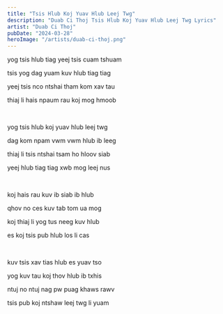 ```yaml
---
title: "Tsis Hlub Koj Yuav Hlub Leej Twg"
description: "Duab Ci Thoj Tsis Hlub Koj Yuav Hlub Leej Twg Lyrics"
artist: "Duab Ci Thoj"
pubDate: "2024-03-28"
heroImage: "/artists/duab-ci-thoj.png"
---
```


yog tsis hlub tiag yeej tsis cuam tshuam

tsis yog dag yuam kuv hlub tiag tiag

yeej tsis nco ntshai tham kom xav tau

thiaj li hais npaum rau koj mog hmoob

<br />

yog tsis hlub koj yuav hlub leej twg

dag kom npam vwm vwm hlub ib leeg

thiaj li tsis ntshai tsam ho hloov siab

yeej hlub tiag tiag xwb mog leej nus

<br />

koj hais rau kuv ib siab ib hlub

qhov no ces kuv tab tom ua mog

koj thiaj li yog tus neeg kuv hlub

es koj tsis pub hlub los li cas

<br />

kuv tsis xav tias hlub es yuav tso

yog kuv tau koj thov hlub ib txhis

ntuj no ntuj nag pw puag khaws rawv

tsis pub koj ntshaw leej twg li yuam
